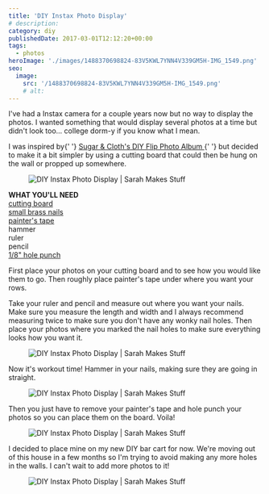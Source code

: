 ```yaml
---
title: 'DIY Instax Photo Display'
# description:
category: diy
publishedDate: 2017-03-01T12:12:20+00:00
tags:
  - photos
heroImage: './images/1488370698824-83V5KWL7YNN4V339GM5H-IMG_1549.png'
seo:
  image:
    src: '/1488370698824-83V5KWL7YNN4V339GM5H-IMG_1549.png'
    # alt:
---
```



<div class="sqs-html-content">
	<p>
		I've had a Instax camera for a couple years now but no way to display the
		photos. I wanted something that would display several photos at a time but
		didn't look too... college dorm-y if you know what I mean. 
	</p>
	<p>
		I was inspired by{' '}
		<a target="_blank" href="https://sugarandcloth.com/diy-flip-photo-album/">
			Sugar &amp; Cloth's DIY Flip Photo Album
		</a>{' '}
		but decided to make it a bit simpler by using a cutting board that could
		then be hung on the wall or propped up somewhere. 
	</p>
</div>
<div
	class="image-block-outer-wrapper layout-caption-hidden design-layout-inline"
	data-test="image-block-inline-outer-wrapper"
>
	<figure class="sqs-block-image-figure intrinsic">
		<div
			class="image-block-wrapper"
			data-animation-role="image"
			data-animation-override=""
		>
			<div class="sqs-image-shape-container-element has-aspect-ratio">
				<Image
					src={ContentImage1}
					alt="DIY Instax Photo Display | Sarah Makes Stuff"
				></Image>
			</div>
		</div>
	</figure>
</div>
<div class="sqs-html-content">
	<p>
		<strong>WHAT YOU'LL NEED</strong>
		<br />
		<a
			target="_blank"
			href="https://www.amazon.com/gp/product/B00JR0Y910/ref=oh_aui_detailpage_o02_s00?ie=UTF8&amp;psc=1"
		>
			cutting board
		</a>
		<br />
		<a
			target="_blank"
			href="https://www.amazon.com/Brass-Plated-Steel-Upholstery-Bracket/dp/B00CQ7ZZ1E/ref=sr_1_7?ie=UTF8&amp;qid=1488281213&amp;sr=8-7&amp;keywords=gold+nails"
		>
			small brass nails
		</a>
		<br />
		<a
			target="_blank"
			href="https://www.amazon.com/ScotchBlue-Painters-Multi-Use-94-Inch-60-Yard/dp/B00004Z4CP/ref=sr_1_7?ie=UTF8&amp;qid=1488281267&amp;sr=8-7&amp;keywords=paint+tape"
		>
			painter's tape
		</a>
		<br />
		hammer
		<br />
		ruler
		<br />
		pencil
		<br />
		<a
			target="_blank"
			href="https://www.amazon.com/gp/product/B00XGJTNBE/ref=oh_aui_detailpage_o03_s00?ie=UTF8&amp;psc=1"
		>
			1/8" hole punch
		</a>
	</p>
	<p>
		First place your photos on your cutting board and to see how you would like
		them to go. Then roughly place painter's tape under where you want your
		rows. 
	</p>
	<p>
		Take your ruler and pencil and measure out where you want your nails. Make
		sure you measure the length and width and I always recommend measuring twice
		to make sure you don't have any wonky nail holes. Then place your photos
		where you marked the nail holes to make sure everything looks how you want
		it. 
	</p>
</div>
<div
	class="image-block-outer-wrapper layout-caption-hidden design-layout-inline"
	data-test="image-block-inline-outer-wrapper"
>
	<figure class="sqs-block-image-figure intrinsic">
		<div
			class="image-block-wrapper"
			data-animation-role="image"
			data-animation-override=""
		>
			<div class="sqs-image-shape-container-element has-aspect-ratio">
				<Image
					src={ContentImage2}
					alt="DIY Instax Photo Display | Sarah Makes Stuff"
				></Image>
			</div>
		</div>
	</figure>
</div>
<div class="sqs-html-content">
	<p>
		Now it's workout time! Hammer in your nails, making sure they are going in
		straight.
	</p>
</div>
<div
	class="image-block-outer-wrapper layout-caption-hidden design-layout-inline"
	data-test="image-block-inline-outer-wrapper"
>
	<figure class="sqs-block-image-figure intrinsic">
		<div
			class="image-block-wrapper"
			data-animation-role="image"
			data-animation-override=""
		>
			<div class="sqs-image-shape-container-element has-aspect-ratio">
				<Image
					src={ContentImage3}
					alt="DIY Instax Photo Display | Sarah Makes Stuff"
				></Image>
			</div>
		</div>
	</figure>
</div>
<div class="sqs-html-content">
	<p>
		Then you just have to remove your painter's tape and hole punch your photos
		so you can place them on the board. Voila!
	</p>
</div>
<div
	class="image-block-outer-wrapper layout-caption-hidden design-layout-inline"
	data-test="image-block-inline-outer-wrapper"
>
	<figure class="sqs-block-image-figure intrinsic">
		<div
			class="image-block-wrapper"
			data-animation-role="image"
			data-animation-override=""
		>
			<div class="sqs-image-shape-container-element has-aspect-ratio">
				<Image
					src={ContentImage4}
					alt="DIY Instax Photo Display | Sarah Makes Stuff"
				></Image>
			</div>
		</div>
	</figure>
</div>
<div class="sqs-html-content">
	<p>
		I decided to place mine on my new DIY bar cart for now. We're moving out of
		this house in a few months so I'm trying to avoid making any more holes in
		the walls. I can't wait to add more photos to it!
	</p>
</div>
<div
	class="image-block-outer-wrapper layout-caption-hidden design-layout-inline"
	data-test="image-block-inline-outer-wrapper"
>
	<figure class="sqs-block-image-figure intrinsic">
		<div
			class="image-block-wrapper"
			data-animation-role="image"
			data-animation-override=""
		>
			<div class="sqs-image-shape-container-element has-aspect-ratio">
				<Image
					src={ContentImage5}
					alt="DIY Instax Photo Display | Sarah Makes Stuff"
				></Image>
			</div>
		</div>
	</figure>
</div>
